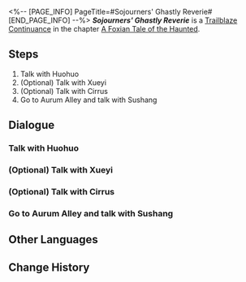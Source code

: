<%-- [PAGE_INFO]
PageTitle=#Sojourners' Ghastly Reverie#
[END_PAGE_INFO] --%>
{{Stub|Dialogue.}}
{{Mission Infobox
|id            = 2021705
|title         = 
|image         = <!--Mission Sojourners' Ghastly Reverie.png-->
|type          = Trailblaze Continuance
|event_name    = 
|chapter       = A Foxian Tale of the Haunted
|requirements  = [[Trailblaze Continuance]] ''[[Sojourners' Ghastly Reverie]]'' completed
|summary       = <!--official mission summary from Fate's Atlas-->
|characters    = Trailblazer
|startLocation = [[The Xianzhou Luofu]] - [[Fyxestroll Garden]]
|world         = The Xianzhou Luofu
|area          = Fyxestroll Garden
|prev          = 
|next          = 
|rewards       = Trailblaze EXP*1,500; Stellar Jade*150; Traveler's Guide*15; Refined Aether*12; Lost Crystal*12; "Dancing Fantasms"*1 { text = "Dancing Fantasms" }; Credit*150,000
}}
'''''Sojourners' Ghastly Reverie''''' is a [[Trailblaze Continuance]] in the chapter [[A Foxian Tale of the Haunted (Continuance)|A Foxian Tale of the Haunted]].

==Steps==
# Talk with Huohuo
# (Optional) Talk with Xueyi
# (Optional) Talk with Cirrus
# Go to Aurum Alley and talk with Sushang

<!--
==Gameplay Notes==

--><!--
==Trial Character==

-->
==Dialogue==
{{Stub Dialogue}}

===Talk with Huohuo===
{{Mission Description|type=continuance|location=Fyxestroll Garden|The dust has settled... quite literally. After a night full of twists, noise, and running around with the Judges, you've finally reached the end of this eerie tale. But, just like most horror movies you've seen, directors always like to leave hints for a sequel... You pray to the heavens that there won't be a sequel!}}
{{Dialogue Start}}
:{{tx}}
{{Dialogue End}}

===(Optional) Talk with Xueyi===
{{Dialogue Start}}
:{{tx}}
{{Dialogue End}}

===(Optional) Talk with Cirrus===
{{Dialogue Start}}
:{{tx}}
{{Dialogue End}}

===Go to Aurum Alley and talk with Sushang===
{{Mission Description|type=continuance|location=Aurum Alley|update|This has now all come to an end, for the time being. Huohuo is worried about Guinaifen, and she hopes you can pass the news on soon to Guinaifen's bestie, Sushang.<br />Not going with Guinaifen to Fyxestroll Garden may have been the correct decision for Sushang to make, but it may also be one that she might come to regret... Anyway, let's go have a chat.}}
{{Dialogue Start}}
:{{tx}}
{{Dialogue End}}

==Other Languages==
{{Other Languages
|en   = Sojourners' Ghastly Reverie
|zhs  = 游园惊梦
|zht  = 遊園驚夢
|ja   = 游園驚夢
|ko   = 유원경몽
|es   = Sustos en el parque
|fr   = Promenade fantasmagorique
|ru   = Прогулка по саду и прерванный сон
|th   = ฝันผวาในสวนเฮี้ยน
|vi   = Ác Mộng Vườn Hoang
|de   = Garten der Albträume
|id   = Mimpi Buruk di Taman
|pt   = Devaneio Lúgubre do Visitante
}}

==Change History==
{{Change History|1.5}}
